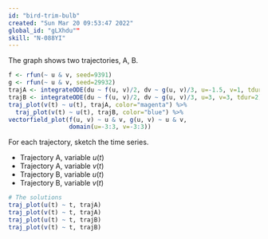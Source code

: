 ```yaml
---
id: "bird-trim-bulb"
created: "Sun Mar 20 09:53:47 2022"
global_id: "gLXhdu""
skill: "N-088YI"
---
```


The graph shows two trajectories, A, B.

```r
f <- rfun(~ u & v, seed=9391)
g <- rfun(~ u & v, seed=29932)
trajA <- integrateODE(du ~ f(u, v)/2, dv ~ g(u, v)/3, u=-1.5, v=1, tdur=3)
trajB <- integrateODE(du ~ f(u, v)/2, dv ~ g(u, v)/3, u=3, v=3, tdur=2)
traj_plot(v(t) ~ u(t), trajA, color="magenta") %>%
  traj_plot(v(t) ~ u(t), trajB, color="blue") %>%
vectorfield_plot(f(u, v) ~ u & v, g(u, v) ~ u & v, 
                 domain(u=-3:3, v=-3:3)) 
```



For each trajectory, sketch the time series.

- Trajectory A, variable $u(t)$
- Trajectory A, variable $v(t)$
- Trajectory B, variable $u(t)$
- Trajectory B, variable $v(t)$

<!-- Note that the duration of trajectories A and B are different. -->

```r
# The solutions
traj_plot(u(t) ~ t, trajA)
traj_plot(v(t) ~ t, trajA)
traj_plot(u(t) ~ t, trajB)
traj_plot(v(t) ~ t, trajB)
```
